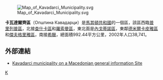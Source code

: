 [[File:Map_of_Kavadarci_Municipality.svg|right]]

'''卡瓦達爾齊區'''（Општина Кавадарци）是[[馬其頓共和國|馬其頓共和國]]的一個區，該區西臨[[普里列普區|普里列普區]]，北接[[查什卡區|查什卡區]]和[[羅索曼區|羅索曼區]]，東北面是[[內戈蒂諾區|內戈蒂諾區]]，東鄰[[德米爾卡皮雅區|德米爾卡皮雅區]]和[[傑夫格里雅區|傑夫格里雅區]]，南接[[希臘|希臘]]，總面積992.44平方公里，2002年人口38,741。 

==外部連結==
* [https://web.archive.org/web/20080327012010/http://www.makedonija.name/municipalities.php?page=kavadarci Kavadarci municipality on a Macedonian general information Site]

{{馬其頓行政區劃}}

[[Category:北马其顿行政区划|K]]


{{Macedonia-stub}}